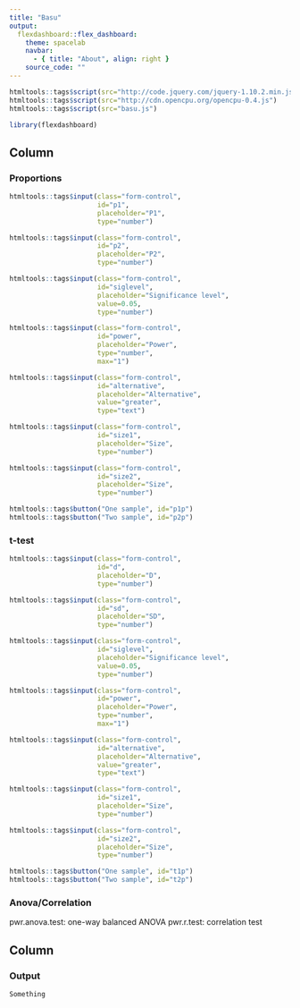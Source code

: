 ```yaml
---
title: "Basu"
output: 
  flexdashboard::flex_dashboard:
    theme: spacelab
    navbar:
      - { title: "About", align: right }
    source_code: ""
---
```


```r
htmltools::tags$script(src="http://code.jquery.com/jquery-1.10.2.min.js")
htmltools::tags$script(src="http://cdn.opencpu.org/opencpu-0.4.js")
htmltools::tags$script(src="basu.js")
```

```r
library(flexdashboard)
```



Column {.tabset}
-------------------------------------

### Proportions
    
```r
htmltools::tags$input(class="form-control",
                      id="p1",
                      placeholder="P1",
                      type="number")

htmltools::tags$input(class="form-control",
                      id="p2",
                      placeholder="P2",
                      type="number")

htmltools::tags$input(class="form-control",
                      id="siglevel",
                      placeholder="Significance level",
                      value=0.05,
                      type="number")

htmltools::tags$input(class="form-control",
                      id="power",
                      placeholder="Power",
                      type="number",
                      max="1")

htmltools::tags$input(class="form-control",
                      id="alternative",
                      placeholder="Alternative",
                      value="greater",
                      type="text")

htmltools::tags$input(class="form-control",
                      id="size1",
                      placeholder="Size",
                      type="number")

htmltools::tags$input(class="form-control",
                      id="size2",
                      placeholder="Size",
                      type="number")

htmltools::tags$button("One sample", id="p1p")
htmltools::tags$button("Two sample", id="p2p")
```

### t-test

```r
htmltools::tags$input(class="form-control",
                      id="d",
                      placeholder="D",
                      type="number")

htmltools::tags$input(class="form-control",
                      id="sd",
                      placeholder="SD",
                      type="number")

htmltools::tags$input(class="form-control",
                      id="siglevel",
                      placeholder="Significance level",
                      value=0.05,
                      type="number")

htmltools::tags$input(class="form-control",
                      id="power",
                      placeholder="Power",
                      type="number",
                      max="1")

htmltools::tags$input(class="form-control",
                      id="alternative",
                      placeholder="Alternative",
                      value="greater",
                      type="text")

htmltools::tags$input(class="form-control",
                      id="size1",
                      placeholder="Size",
                      type="number")

htmltools::tags$input(class="form-control",
                      id="size2",
                      placeholder="Size",
                      type="number")

htmltools::tags$button("One sample", id="t1p")
htmltools::tags$button("Two sample", id="t2p")
```

### Anova/Correlation

pwr.anova.test: one-way balanced ANOVA
pwr.r.test: correlation test

  
Column
-------------------------------------

### Output 
<pre><code id="output">Something</code></pre>
